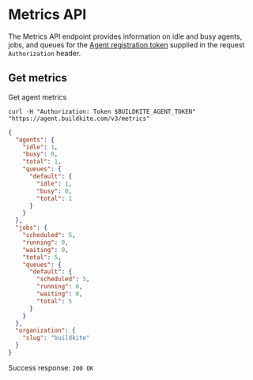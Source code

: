 # Metrics API

The Metrics API endpoint provides information on idle and busy agents, jobs, and queues for the [Agent registration token](/docs/agent/v3/tokens) supplied in the request `Authorization` header.

## Get metrics

Get agent metrics

```
curl -H "Authorization: Token $BUILDKITE_AGENT_TOKEN" "https://agent.buildkite.com/v3/metrics"
```

```json
{
  "agents": {
    "idle": 1,
    "busy": 0,
    "total": 1,
    "queues": {
      "default": {
        "idle": 1,
        "busy": 0,
        "total": 1
      }
    }
  },
  "jobs": {
    "scheduled": 5,
    "running": 0,
    "waiting": 0,
    "total": 5,
    "queues": {
      "default": {
        "scheduled": 5,
        "running": 0,
        "waiting": 0,
        "total": 5
      }
    }
  },
  "organization": {
    "slug": "buildkite"
  }
}
```

Success response: `200 OK`
